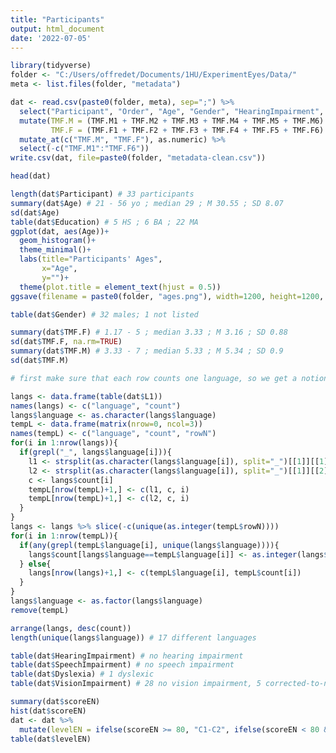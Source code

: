 ```yaml
---
title: "Participants"
output: html_document
date: '2022-07-05'
---
```


```r
library(tidyverse)
folder <- "C:/Users/offredet/Documents/1HU/ExperimentEyes/Data/"
meta <- list.files(folder, "metadata")

dat <- read.csv(paste0(folder, meta), sep=";") %>%
  select("Participant", "Order", "Age", "Gender", "HearingImpairment", "SpeechImpairment", "Dyslexia", "VisionImpairment", "Education", "L1", "TMF.M1":"TMF.F6", "scoreEN") %>%
  mutate(TMF.M = (TMF.M1 + TMF.M2 + TMF.M3 + TMF.M4 + TMF.M5 + TMF.M6) / 6,
         TMF.F = (TMF.F1 + TMF.F2 + TMF.F3 + TMF.F4 + TMF.F5 + TMF.F6) / 6) %>%
  mutate_at(c("TMF.M", "TMF.F"), as.numeric) %>%
  select(-c("TMF.M1":"TMF.F6"))
write.csv(dat, file=paste0(folder, "metadata-clean.csv"))
```


```r
head(dat)
```

```r
length(dat$Participant) # 33 participants
summary(dat$Age) # 21 - 56 yo ; median 29 ; M 30.55 ; SD 8.07
sd(dat$Age)
table(dat$Education) # 5 HS ; 6 BA ; 22 MA
ggplot(dat, aes(Age))+
  geom_histogram()+
  theme_minimal()+
  labs(title="Participants' Ages",
       x="Age",
       y="")+
  theme(plot.title = element_text(hjust = 0.5))
ggsave(filename = paste0(folder, "ages.png"), width=1200, height=1200, units="px")
```

```r
table(dat$Gender) # 32 males; 1 not listed

summary(dat$TMF.F) # 1.17 - 5 ; median 3.33 ; M 3.16 ; SD 0.88
sd(dat$TMF.F, na.rm=TRUE)
summary(dat$TMF.M) # 3.33 - 7 ; median 5.33 ; M 5.34 ; SD 0.9
sd(dat$TMF.M)
```

```r
# first make sure that each row counts one language, so we get a notion of how many native speakers each language has (independently of whether a given speaker also has other L1s)

langs <- data.frame(table(dat$L1))
names(langs) <- c("language", "count")
langs$language <- as.character(langs$language)
tempL <- data.frame(matrix(nrow=0, ncol=3))
names(tempL) <- c("language", "count", "rowN")
for(i in 1:nrow(langs)){
  if(grepl("_", langs$language[i])){
    l1 <- strsplit(as.character(langs$language[i]), split="_")[[1]][[1]]
    l2 <- strsplit(as.character(langs$language[i]), split="_")[[1]][[2]]
    c <- langs$count[i]
    tempL[nrow(tempL)+1,] <- c(l1, c, i)
    tempL[nrow(tempL)+1,] <- c(l2, c, i)
  }
}
langs <- langs %>% slice(-c(unique(as.integer(tempL$rowN))))
for(i in 1:nrow(tempL)){
  if(any(grepl(tempL$language[i], unique(langs$language)))){
    langs$count[langs$language==tempL$language[i]] <- as.integer(langs$count[langs$language==tempL$language[i]]) + as.integer(tempL$count[i])
  } else{
    langs[nrow(langs)+1,] <- c(tempL$language[i], tempL$count[i])
  }
}
langs$language <- as.factor(langs$language)
remove(tempL)

arrange(langs, desc(count))
length(unique(langs$language)) # 17 different languages
```


```r
table(dat$HearingImpairment) # no hearing impairment
table(dat$SpeechImpairment) # no speech impairment
table(dat$Dyslexia) # 1 dyslexic
table(dat$VisionImpairment) # 28 no vision impairment, 5 corrected-to-normal vision
```

```r
summary(dat$scoreEN)
hist(dat$scoreEN)
dat <- dat %>% 
  mutate(levelEN = ifelse(scoreEN >= 80, "C1-C2", ifelse(scoreEN < 80 & scoreEN > 60, "B2", "B1<")))
table(dat$levelEN)
```